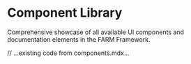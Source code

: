 # Component Library

Comprehensive showcase of all available UI components and documentation elements in the FARM Framework.

// ...existing code from components.mdx...
